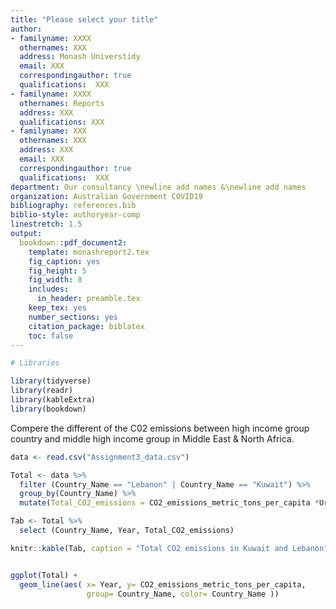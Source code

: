 ```yaml
---
title: "Please select your title"
author:
- familyname: XXXX
  othernames: XXX
  address: Monash Universtidy
  email: XXX
  correspondingauthor: true
  qualifications:  XXX
- familyname: XXXX
  othernames: Reports
  address: XXX
  qualifications: XXX
- familyname: XXX
  othernames: XXX
  address: XXX
  email: XXX
  correspondingauthor: true
  qualifications:  XXX
department: Our consultancy \newline add names &\newline add names
organization: Australian Government COVID19
bibliography: references.bib
biblio-style: authoryear-comp
linestretch: 1.5
output:
  bookdown::pdf_document2:
    template: monashreport2.tex
    fig_caption: yes
    fig_height: 5
    fig_width: 8
    includes:
      in_header: preamble.tex
    keep_tex: yes
    number_sections: yes
    citation_package: biblatex
    toc: false
---
```


```r
# Libraries

library(tidyverse)
library(readr)
library(kableExtra)
library(bookdown)

```


Compere the different of the C02 emissions between high income group country and middle high income group in Middle East & North Africa.

\section*{Country Kuwait and Lebanon"}
```r
data <- read.csv("Assignment3_data.csv")

Total <- data %>%
  filter (Country_Name == "Lebanon" | Country_Name == "Kuwait") %>%
  group_by(Country_Name) %>%
  mutate(Total_CO2_emissions = CO2_emissions_metric_tons_per_capita *Urban_population )

Tab <- Total %>%
  select (Country_Name, Year, Total_CO2_emissions)

knitr::kable(Tab, caption = "Total CO2 emissions in Kuwait and Lebanon", col.names = c("Country", "Year", "Totol CO2 emissions"))


ggplot(Total) +
  geom_line(aes( x= Year, y= CO2_emissions_metric_tons_per_capita, 
                 group= Country_Name, color= Country_Name )) 
  
```


\section*{Country XX2 and YY2}

\section*{Country XX3 and YY3}




